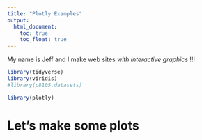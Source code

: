 ```yaml
---
title: "Plotly Examples"
output: 
  html_document:
    toc: true
    toc_float: true
---
```


My name is Jeff and I make web sites _with interactive graphics_ !!!

```r
library(tidyverse)
library(viridis)
#library(p8105.datasets)

library(plotly)
```


# Let's make some plots

```r

```

